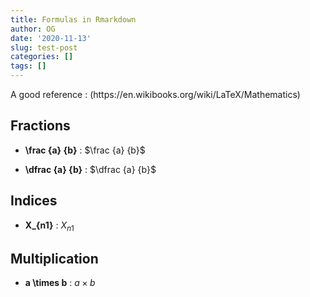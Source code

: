 ```yaml
---
title: Formulas in Rmarkdown
author: OG
date: '2020-11-13'
slug: test-post
categories: []
tags: []
---
```


A good reference : (https://en.wikibooks.org/wiki/LaTeX/Mathematics)

## Fractions

+ __\\frac {a} {b}__  : $\frac {a} {b}$

+ __\\dfrac {a} {b}__ : $\dfrac {a} {b}$ 

## Indices

+ __X_{n1}__ : $X_{n1}$

## Multiplication

+ __a \\times b__ : $a \times b$



